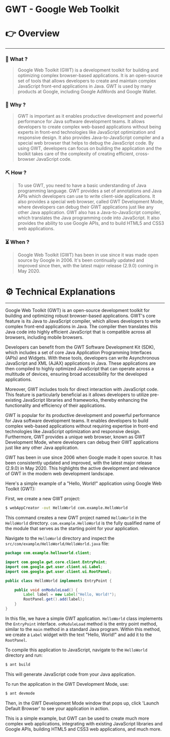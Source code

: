 # GWT - Google Web Toolkit


# 👉 Overview

---

### 👀 What ?

> Google Web Toolkit (GWT) is a development toolkit for building and optimizing complex browser-based applications. It is an open-source set of tools that allows developers to create and maintain complex JavaScript front-end applications in Java. GWT is used by many products at Google, including Google AdWords and Google Wallet.
> 

### 🧐 Why ?

> GWT is important as it enables productive development and powerful performance for Java software development teams. It allows developers to create complex web-based applications without being experts in front-end technologies like JavaScript optimization and responsive design. It also provides Java-to-JavaScript compiler and a special web browser that helps to debug the JavaScript code. By using GWT, developers can focus on building the application and the toolkit takes care of the complexity of creating efficient, cross-browser JavaScript code.
> 

### ⛏️ How ?

> To use GWT, you need to have a basic understanding of Java programming language. GWT provides a set of annotations and Java APIs which developers can use to write client-side applications. It also provides a special web browser, called GWT Development Mode, where developers can debug their GWT applications just like any other Java application. GWT also has a Java-to-JavaScript compiler, which translates the Java programming code into JavaScript. It also provides the ability to use Google APIs, and to build HTML5 and CSS3 web applications.
> 

### ⏳ When ?

> Google Web Toolkit (GWT) has been in use since it was made open source by Google in 2006. It's been continually updated and improved since then, with the latest major release (2.9.0) coming in May 2020.
> 

# ⚙️ Technical Explanations

---

Google Web Toolkit (GWT) is an open-source development toolkit for building and optimizing robust browser-based applications. GWT's core feature is its Java to JavaScript compiler, which allows developers to write complex front-end applications in Java. The compiler then translates this Java code into highly efficient JavaScript that is compatible across all browsers, including mobile browsers.

Developers can benefit from the GWT Software Development Kit (SDK), which includes a set of core Java Application Programming Interfaces (APIs) and Widgets. With these tools, developers can write Asynchronous JavaScript and XML (AJAX) applications in Java. These applications are then compiled to highly optimized JavaScript that can operate across a multitude of devices, ensuring broad accessibility for the developed applications.

Moreover, GWT includes tools for direct interaction with JavaScript code. This feature is particularly beneficial as it allows developers to utilize pre-existing JavaScript libraries and frameworks, thereby enhancing the functionality and efficiency of their applications.

GWT is popular for its productive development and powerful performance for Java software development teams. It enables developers to build complex web-based applications without requiring expertise in front-end technologies like JavaScript optimization and responsive design. Furthermore, GWT provides a unique web browser, known as GWT Development Mode, where developers can debug their GWT applications just like any other Java application.

GWT has been in use since 2006 when Google made it open source. It has been consistently updated and improved, with the latest major release (2.9.0) in May 2020. This highlights the active development and relevance of GWT in the modern web development landscape.

Here's a simple example of a "Hello, World!" application using Google Web Toolkit (GWT):

First, we create a new GWT project:

```bash
$ webAppCreator -out HelloWorld com.example.HelloWorld

```

This command creates a new GWT project named `HelloWorld` in the `HelloWorld` directory. `com.example.HelloWorld` is the fully qualified name of the module that serves as the starting point for your application.

Navigate to the `HelloWorld` directory and inspect the `src/com/example/HelloWorld/HelloWorld.java` file:

```java
package com.example.helloworld.client;

import com.google.gwt.core.client.EntryPoint;
import com.google.gwt.user.client.ui.Label;
import com.google.gwt.user.client.ui.RootPanel;

public class HelloWorld implements EntryPoint {

    public void onModuleLoad() {
        Label label = new Label("Hello, World!");
        RootPanel.get().add(label);
    }
}

```

In this file, we have a simple GWT application. `HelloWorld` class implements the `EntryPoint` interface. `onModuleLoad` method is the entry point method, similar to the `main` method in a standard Java program. Within this method, we create a `Label` widget with the text "Hello, World!" and add it to the `RootPanel`.

To compile this application to JavaScript, navigate to the `HelloWorld` directory and run:

```bash
$ ant build

```

This will generate JavaScript code from your Java application.

To run the application in the GWT Development Mode, use:

```bash
$ ant devmode

```

Then, in the GWT Development Mode window that pops up, click 'Launch Default Browser' to see your application in action.

This is a simple example, but GWT can be used to create much more complex web applications, integrating with existing JavaScript libraries and Google APIs, building HTML5 and CSS3 web applications, and much more.
